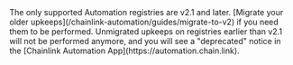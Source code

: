 
<Aside type="caution" title="Deprecation of older upkeeps">
  The only supported Automation registries are v2.1 and later. [Migrate your older
  upkeeps](/chainlink-automation/guides/migrate-to-v2) if you need them to be performed. Unmigrated upkeeps on
  registries earlier than v2.1 will not be performed anymore, and you will see a "deprecated" notice in the [Chainlink
  Automation App](https://automation.chain.link).
</Aside>
